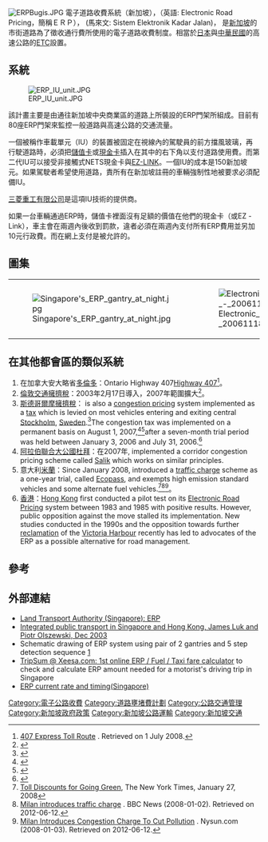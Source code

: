 {{request translation|en}}
[[File:ERPBugis.JPG|thumb]]
電子道路收費系統（新加坡），（英語: Electronic Road Pricing，簡稱ＥＲＰ）， (馬來文: Sistem Elektronik Kadar Jalan)， 是[[新加坡|新加坡]]的市街道路為了徵收通行費所使用的電子道路收費制度。相當於[[日本|日本]]與[[中華民國|中華民國]]的高速公路的[[電子道路收費系統|ETC]]設置。

==系統==
[[File:ERP_IU_unit.JPG|left]]

該計畫主要是由通往新加坡中央商業區的道路上所裝設的ERP門架所組成。目前有80座ERP門架來監控一般道路與高速公路的交通流量。

一個被稱作車載單元（IU）的裝置被固定在視線內的駕駛員的前方擋風玻璃，再行駛道路時，必須把[[儲值卡|儲值卡]]或[[現金卡|現金卡]]插入在其中的右下角以支付道路使用費。而第二代IU可以接受非接觸式NETS現金卡與[[EZ-LINK|EZ-LINK]]。一個IU的成本是150新加坡元。如果駕駛者希望使用道路，責所有在新加坡註冊的車輛強制性地被要求必須配備IU。

[[三菱重工业|三菱重工有限公司]]是這項IU技術的提供商。

如果一台車輛通過ERP時，儲值卡裡面沒有足額的價值在他們的現金卡（或EZ -Link），車主會在兩週內後收到罰款，違者必須在兩週內支付所有ERP費用並另加10元行政費。而在網上支付是被允許的。

==圖集==
{| class="wikitable"
|-
| [[File:Singapore's_ERP_gantry_at_night.jpg|thumb]] || [[File:Electronic_Parking_System,_Yishun,_Singapore_-_20061118.jpg|thumb]]
|}

==在其他都會區的類似系統==
# 在加拿大安大略省[[多倫多|多倫多]]：Ontario Highway 407[[安大略407號省道|Highway 407]]<ref>[http://www.407etr.com/ 407 Express Toll Route] {{Wayback|url=http://www.407etr.com/ |date=20080509173717 }}. Retrieved on 1 July 2008.</ref>。
# [[倫敦交通擁擠稅|倫敦交通擁擠稅]]：2003年2月17日導入，2007年範圍擴大<ref name="guardianQA">{{cite web |url=http://www.guardian.co.uk/theissues/article/0,,519534,00.html |title=Q&A: The congestion charge |authors=Simon Jeffery and Sarah Phillips |work=The Guardian |publisher=Guardian News and Media |date=2006-08-07 |accessdate=2007-05-26}}</ref>。
# [[斯德哥爾摩擁擠稅|斯德哥爾摩擁擠稅]]：{{tsl|en|Stockholm congestion tax|}} is also a [[congestion_pricing|congestion pricing]] system implemented as a [[tax|tax]] which is levied on most vehicles entering and exiting central [[Stockholm|Stockholm]], [[Sweden|Sweden]].<ref name="roadadm-congestion-tax-english">{{cite web|title=Congestion tax in Stockholm from 1 August|publisher=[[Swedish_Road_Administration|Swedish Road Administration]]|url=http://www.vv.se/templates/page3____17154.aspx|accessdate=2007-08-02|deadurl=yes|archiveurl=https://web.archive.org/web/20070302045327/http://www.vv.se/templates/page3____17154.aspx|archivedate=2007-03-02}}</ref>The congestion tax was implemented on a permanent basis on August 1, 2007,<ref name="roadadm-stockholm-congestion-tax">{{cite web|title=Trängselskatt i Stockholm|publisher=[[Swedish_Road_Administration|Swedish Road Administration]]|url=http://www.vv.se/templates/page3____10911.aspx|accessdate=2007-08-01|deadurl=yes|archiveurl=https://web.archive.org/web/20070709043015/http://www.vv.se/templates/page3____10911.aspx|archivedate=2007-07-09}}</ref><ref name="dn-congestiontax-undramatic-start">{{cite web|title=Odramatisk start för biltullarna|publisher=[[Dagens_Nyheter|Dagens Nyheter]]|url=http://www.dn.se/DNet/jsp/polopoly.jsp?d=1298&a=676098|date=2007-08-01|accessdate=2007-08-01|deadurl=yes|archiveurl=https://web.archive.org/web/20070930205105/http://www.dn.se/DNet/jsp/polopoly.jsp?d=1298&a=676098|archivedate=2007-09-30}}</ref>after a seven-month trial period was held between January 3, 2006 and July 31, 2006.<ref name="stockholm-trials">{{cite web|title=Stockholmsförsöket|publisher=Stockholmsförsöket|url=http://www.stockholmsforsoket.se/|accessdate=2007-07-18|deadurl=yes|archiveurl=https://web.archive.org/web/20070715053128/http://www.stockholmsforsoket.se/|archivedate=2007-07-15}}</ref>
# [[阿拉伯聯合大公國|阿拉伯聯合大公國]][[杜拜|杜拜]]：在2007年, implemented a corridor congestion pricing scheme called [[Salik_(Road_Toll)|Salik]] which works on similar principles.
# 意大利[[米蘭|米蘭]]：Since January 2008, introduced a [[congestion_pricing|traffic charge]] scheme as a one-year trial, called [[Ecopass|Ecopass]], and exempts high emission standard vehicles and some alternate fuel vehicles.<ref>[http://www.nytimes.com/2008/01/27/automobiles/27GREEN.html Toll Discounts for Going Green], The New York Times, January 27, 2008</ref><ref>[http://news.bbc.co.uk/2/hi/europe/7167992.stm Milan introduces traffic charge] {{Wayback|url=http://news.bbc.co.uk/2/hi/europe/7167992.stm |date=20190428051356 }}. BBC News (2008-01-02). Retrieved on 2012-06-12.</ref><ref>[http://www.nysun.com/article/68854 Milan Introduces Congestion Charge To Cut Pollution] {{Wayback|url=http://www.nysun.com/article/68854 |date=20080115151027 }}. Nysun.com (2008-01-03). Retrieved on 2012-06-12.</ref>。
# [[香港|香港]]：[[Hong_Kong|Hong Kong]] first conducted a pilot test on its [[Electronic_road_pricing_(Hong_Kong)|Electronic Road Pricing]] system between 1983 and 1985 with positive results. However, public opposition against the move stalled its implementation. New  studies conducted in the 1990s and the opposition towards further [[land_reclamation|reclamation]] of the [[Victoria_Harbour|Victoria Harbour]] recently has led to advocates of the ERP as a possible alternative for road management.

==參考==
{{reflist|35em}}

==外部連結==
 {{Library resources box
 |onlinebooks=no
 |by=no
 }}
*[https://web.archive.org/web/20080410143342/http://www.lta.gov.sg/motoring_matters/index_motoring_erp.htm Land Transport Authority (Singapore): ERP]
*[https://web.archive.org/web/20150924075233/http://www.findarticles.com/p/articles/mi_qa3927/is_200312/ai_n9318847 Integrated public transport in Singapore and Hong Kong, James Luk and Piotr Olszewski, Dec 2003]
*Schematic drawing of ERP system using pair of 2 gantries and 5 step detection sequence [http://www.worldbank.org/transport/utsr/budapest/mar1am/breitanx.pdf] {{Wayback|url=http://www.worldbank.org/transport/utsr/budapest/mar1am/breitanx.pdf |date=20080510114745 }}
*[https://web.archive.org/web/20130803020914/http://tripsum.xeesa.com/ TripSum @ Xeesa.com: 1st online ERP / Fuel / Taxi fare calculator] to check and calculate ERP amount needed for a motorist's driving trip in Singapore
*[https://web.archive.org/web/20110707153706/http://yongerp.appspot.com/ ERP current rate and timing(Singapore)]

[[Category:電子公路收費|Category:電子公路收費]]
[[Category:道路壅堵費計劃|Category:道路壅堵費計劃]]
[[Category:公路交通管理|Category:公路交通管理]]
[[Category:新加坡政府政策|Category:新加坡政府政策]]
[[Category:新加坡公路運輸|Category:新加坡公路運輸]]
[[Category:新加坡交通|Category:新加坡交通]]